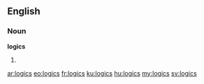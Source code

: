 ==English==

===Noun===
'''logics'''

# {{plural of|logic}}

[[ar:logics]]
[[eo:logics]]
[[fr:logics]]
[[ku:logics]]
[[hu:logics]]
[[my:logics]]
[[sv:logics]]